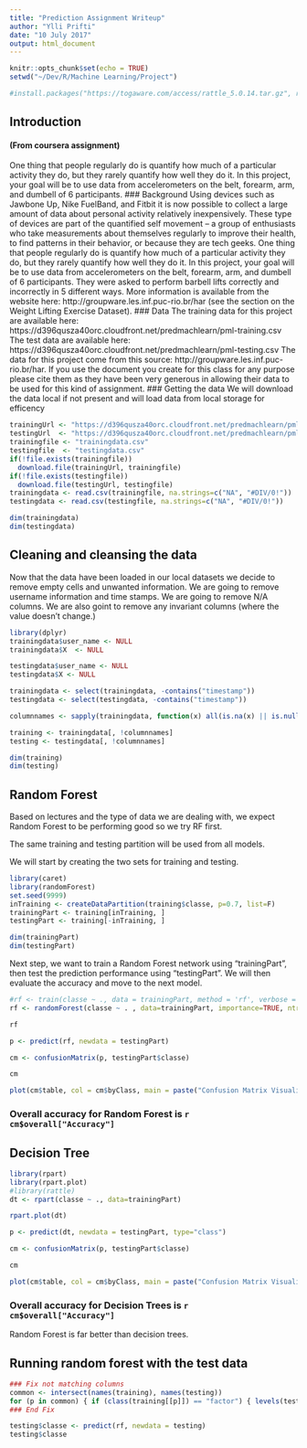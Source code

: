```yaml
---
title: "Prediction Assignment Writeup"
author: "Ylli Prifti"
date: "10 July 2017"
output: html_document
---
```

```r
knitr::opts_chunk$set(echo = TRUE)
setwd("~/Dev/R/Machine Learning/Project")

#install.packages("https://togaware.com/access/rattle_5.0.14.tar.gz", repos=NULL, type="source")

```
## Introduction
#### (From coursera assignment)
One thing that people regularly do is quantify how much of a particular activity they do, but they rarely quantify how well they do it. In this project, your goal will be to use data from accelerometers on the belt, forearm, arm, and dumbell of 6 participants.
### Background
Using devices such as Jawbone Up, Nike FuelBand, and Fitbit it is now possible to collect a large amount of data about personal activity relatively inexpensively. These type of devices are part of the quantified self movement – a group of enthusiasts who take measurements about themselves regularly to improve their health, to find patterns in their behavior, or because they are tech geeks. One thing that people regularly do is quantify how much of a particular activity they do, but they rarely quantify how well they do it. In this project, your goal will be to use data from accelerometers on the belt, forearm, arm, and dumbell of 6 participants. They were asked to perform barbell lifts correctly and incorrectly in 5 different ways. More information is available from the website here: http://groupware.les.inf.puc-rio.br/har (see the section on the Weight Lifting Exercise Dataset).
### Data
The training data for this project are available here:
https://d396qusza40orc.cloudfront.net/predmachlearn/pml-training.csv
The test data are available here:
https://d396qusza40orc.cloudfront.net/predmachlearn/pml-testing.csv
The data for this project come from this source: http://groupware.les.inf.puc-rio.br/har. If you use the document you create for this class for any purpose please cite them as they have been very generous in allowing their data to be used for this kind of assignment.
### Getting the data
We will download the data local if not present and will load data from local storage for efficency
```r
trainingUrl <- "https://d396qusza40orc.cloudfront.net/predmachlearn/pml-training.csv"
testingUrl  <- "https://d396qusza40orc.cloudfront.net/predmachlearn/pml-testing.csv"
trainingfile <- "trainingdata.csv"
testingfile  <- "testingdata.csv"
if(!file.exists(trainingfile))
  download.file(trainingUrl, trainingfile)
if(!file.exists(testingfile))
  download.file(testingUrl, testingfile)
trainingdata <- read.csv(trainingfile, na.strings=c("NA", "#DIV/0!"))
testingdata <- read.csv(testingfile, na.strings=c("NA", "#DIV/0!"))

dim(trainingdata)
dim(testingdata)

```

## Cleaning and cleansing the data
Now that the data have been loaded in our local datasets we decide to remove empty cells and unwanted information.
We are going to remove username information and time stamps.
We are going to remove N/A columns. We are also goint to remove any invariant columns (where the value doesn't change.)
```r
library(dplyr)
trainingdata$user_name <- NULL
trainingdata$X  <- NULL

testingdata$user_name <- NULL
testingdata$X <- NULL

trainingdata <- select(trainingdata, -contains("timestamp"))
testingdata <- select(testingdata, -contains("timestamp"))

columnnames <- sapply(trainingdata, function(x) all(is.na(x) || is.null(x)))

training <- trainingdata[, !columnnames]
testing <- testingdata[, !columnnames]

dim(training)
dim(testing)

```
## Random Forest 

Based on lectures and the type of data we are dealing with, we expect Random Forest to be performing good so we try RF first.

The same training and testing partition will be used from all models. 

We will start by creating the two sets for training and testing.
```r
library(caret)
library(randomForest)
set.seed(9999)
inTraining <- createDataPartition(training$classe, p=0.7, list=F)
trainingPart <- training[inTraining, ]
testingPart <- training[-inTraining, ]

dim(trainingPart)
dim(testingPart)


```

Next step, we want to train a Random Forest network using "trainingPart", then test the prediction performance using "testingPart". We will then evaluate the accuracy and move to the next model.


```r

#rf <- train(classe ~ ., data = trainingPart, method = 'rf', verbose = T, allowParallel = T)
rf <- randomForest(classe ~ . , data=trainingPart, importance=TRUE, ntree=500, na.action = na.roughfix, allowParallel = T)

rf

p <- predict(rf, newdata = testingPart)

cm <- confusionMatrix(p, testingPart$classe)

cm

plot(cm$table, col = cm$byClass, main = paste("Confusion Matrix Visualization"))


```

### Overall accuracy for Random Forest is `r  cm$overall["Accuracy"] `


## Decision Tree

```r
library(rpart)
library(rpart.plot)
#library(rattle)
dt <- rpart(classe ~ ., data=trainingPart)

rpart.plot(dt)

p <- predict(dt, newdata = testingPart, type="class")

cm <- confusionMatrix(p, testingPart$classe)

cm

plot(cm$table, col = cm$byClass, main = paste("Confusion Matrix Visualization"))


```

### Overall accuracy for Decision Trees is `r  cm$overall["Accuracy"] `

Random Forest is far better than decision trees.

## Running random forest with the test data


```r

### Fix not matching columns 
common <- intersect(names(training), names(testing))
for (p in common) { if (class(training[[p]]) == "factor") { levels(testing[[p]]) <- levels(training[[p]]) } }
### End Fix 

testing$classe <- predict(rf, newdata = testing)
testing$classe

```

